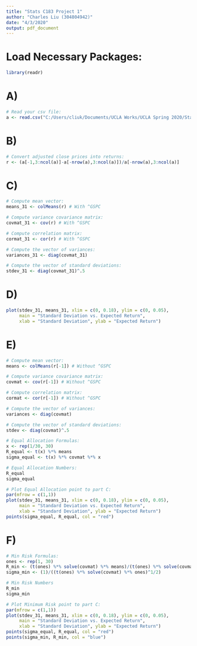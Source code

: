 ---
title: "Stats C183 Project 1"
author: "Charles Liu (304804942)"
date: "4/3/2020"
output: pdf_document
---

# Load Necessary Packages:
```{r}
library(readr)
```


# A)
```{r}
# Read your csv file:
a <- read.csv("C:/Users/cliuk/Documents/UCLA Works/UCLA Spring 2020/Stats C183/Project/stockData.csv", sep=",", header=TRUE)
```


# B)
```{r}
# Convert adjusted close prices into returns:
r <- (a[-1,3:ncol(a)]-a[-nrow(a),3:ncol(a)])/a[-nrow(a),3:ncol(a)]
```


# C)
```{r}
# Compute mean vector:
means_31 <- colMeans(r) # With ^GSPC

# Compute variance covariance matrix:
covmat_31 <- cov(r) # With ^GSPC

# Compute correlation matrix:
cormat_31 <- cor(r) # With ^GSPC

# Compute the vector of variances:
variances_31 <- diag(covmat_31)

# Compute the vector of standard deviations:
stdev_31 <- diag(covmat_31)^.5
```


# D)
```{r}
plot(stdev_31, means_31, xlim = c(0, 0.18), ylim = c(0, 0.05), 
     main = "Standard Deviation vs. Expected Return",
     xlab = "Standard Deviation", ylab = "Expected Return")
```


# E)
```{r}
# Compute mean vector:
means <- colMeans(r[-1]) # Without ^GSPC

# Compute variance covariance matrix:
covmat <- cov(r[-1]) # Without ^GSPC

# Compute correlation matrix:
cormat <- cor(r[-1]) # Without ^GSPC

# Compute the vector of variances:
variances <- diag(covmat)

# Compute the vector of standard deviations:
stdev <- diag(covmat)^.5

# Equal Allocation Formulas:
x <- rep(1/30, 30)
R_equal <- t(x) %*% means
sigma_equal <- t(x) %*% covmat %*% x

# Equal Allocation Numbers:
R_equal
sigma_equal

# Plot Equal Allocation point to part C:
par(mfrow = c(1,1))
plot(stdev_31, means_31, xlim = c(0, 0.18), ylim = c(0, 0.05), 
     main = "Standard Deviation vs. Expected Return",
     xlab = "Standard Deviation", ylab = "Expected Return")
points(sigma_equal, R_equal, col = "red")
```


# F)
```{r}
# Min Risk Formulas:
ones <- rep(1, 30)
R_min <- (t(ones) %*% solve(covmat) %*% means)/(t(ones) %*% solve(covmat) %*% ones)
sigma_min <- (1)/((t(ones) %*% solve(covmat) %*% ones)^1/2)

# Min Risk Numbers
R_min
sigma_min

# Plot Minimum Risk point to part C:
par(mfrow = c(1,1))
plot(stdev_31, means_31, xlim = c(0, 0.18), ylim = c(0, 0.05), 
     main = "Standard Deviation vs. Expected Return",
     xlab = "Standard Deviation", ylab = "Expected Return")
points(sigma_equal, R_equal, col = "red")
points(sigma_min, R_min, col = "blue")
```